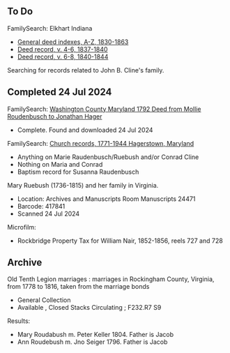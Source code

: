 == To Do ==

FamilySearch: Elkhart Indiana
* [https://www.familysearch.org/search/film/007856916?cat=455090 General deed indexes, A-Z, 1830-1863]
* [https://www.familysearch.org/search/film/008069436?cat=455090 Deed record, v. 4-6, 1837-1840]
* [https://www.familysearch.org/search/film/008069438?cat=455090 Deed record, v. 6-8, 1840-1844]
Searching for records related to John B. Cline's family.

== Completed 24 Jul 2024 ==

FamilySearch: [https://www.familysearch.org/search/film/007836003?cat=77817 Washington County Maryland 1792 Deed from Mollie Roudenbusch to Jonathan Hager]
* Complete.  Found and downloaded 24 Jul 2024

FamilySearch:  [https://www.familysearch.org/search/film/007575967?cat=39406 Church records, 1771-1944 Hagerstown, Maryland]
* Anything on Marie Raudenbusch/Ruebush and/or Conrad Cline
* Nothing on Maria and Conrad
* Baptism record for Susanna Raudenbusch

Mary Ruebush (1736-1815) and her family in Virginia.
* Location: Archives and Manuscripts Room Manuscripts 24471
* Barcode: 417841
* Scanned 24 Jul 2024

Microfilm:
* Rockbridge Property Tax for William Nair, 1852-1856, reels 727 and 728

== Archive ==

Old Tenth Legion marriages : marriages in Rockingham County, Virginia, from 1778 to 1816, taken from the marriage bonds
* General Collection
* Available , Closed Stacks Circulating ; F232.R7 S9
Results:
* Mary Roudabush m. Peter Keller 1804.  Father is Jacob
* Ann Roudebush m. Jno Seiger 1796.  Father is Jacob